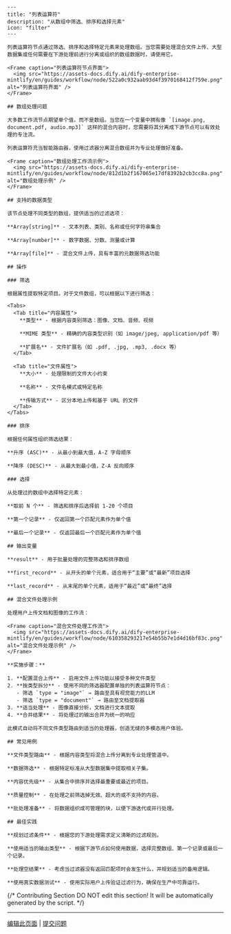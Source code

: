 ```mdx
---
title: "列表运算符"
description: "从数组中筛选、排序和选择元素"
icon: "filter"
---

列表运算符节点通过筛选、排序和选择特定元素来处理数组。当您需要处理混合文件上传、大型数据集或任何需要在下游处理前进行分离或组织的数组数据时，请使用它。

<Frame caption="列表运算符节点界面">
  <img src="https://assets-docs.dify.ai/dify-enterprise-mintlify/en/guides/workflow/node/522a0c932aab93d4f3970168412f759e.png" alt="列表运算符界面" />
</Frame>

## 数组处理问题

大多数工作流节点期望单个值，而不是数组。当您在一个变量中拥有像 `[image.png, document.pdf, audio.mp3]` 这样的混合内容时，您需要将其分离成下游节点可以有效处理的专注流。

列表运算符充当智能路由器，使用过滤器分离混合数组并为专业处理做好准备。

<Frame caption="数组处理工作流示例">
  <img src="https://assets-docs.dify.ai/dify-enterprise-mintlify/en/guides/workflow/node/812d1b2f167065e17df8392b2cb3cc8a.png" alt="数组处理示例" />
</Frame>

## 支持的数据类型

该节点处理不同类型的数组，提供适当的过滤选项：

**Array[string]** - 文本列表、类别、名称或任何字符串集合

**Array[number]** - 数字数据、分数、测量或计算  

**Array[file]** - 混合文件上传，具有丰富的元数据筛选功能

## 操作

### 筛选

根据属性提取特定项目。对于文件数组，可以根据以下进行筛选：

<Tabs>
  <Tab title="内容属性">
    **类型** - 根据内容类别筛选：图像、文档、音频、视频
    
    **MIME 类型** - 精确的内容类型识别（如 image/jpeg, application/pdf 等）
    
    **扩展名** - 文件扩展名（如 .pdf, .jpg, .mp3, .docx 等）
  </Tab>
  
  <Tab title="文件属性">
    **大小** - 处理限制的文件大小约束
    
    **名称** - 文件名模式或特定名称
    
    **传输方式** - 区分本地上传和基于 URL 的文件
  </Tab>
</Tabs>

### 排序

根据任何属性组织筛选结果：

**升序 (ASC)** - 从最小到最大值，A-Z 字母顺序

**降序 (DESC)** - 从最大到最小值，Z-A 反向顺序

### 选择

从处理过的数组中选择特定元素：

**取前 N 个** - 筛选和排序后选择前 1-20 个项目

**第一个记录** - 仅返回第一个匹配元素作为单个值

**最后一个记录** - 仅返回最后一个匹配元素作为单个值

## 输出变量

**result** - 用于批量处理的完整筛选和排序数组

**first_record** - 从开头的单个元素，适合用于“主要”或“最新”项目选择

**last_record** - 从末尾的单个元素，适用于“最近”或“最终”选择

## 混合文件处理示例

处理用户上传文档和图像的工作流：

<Frame caption="混合文件处理工作流">
  <img src="https://assets-docs.dify.ai/dify-enterprise-mintlify/en/guides/workflow/node/610358293217e54b55b7e1d4d16bf83c.png" alt="混合文件处理示例" />
</Frame>

**实施步骤：**

1. **配置混合上传** - 启用文件上传功能以接受多种文件类型
2. **按类型拆分** - 使用不同的筛选器配置单独的列表运算符节点：
   - 筛选 `type = "image"` → 路由至具有视觉能力的LLM
   - 筛选 `type = "document"` → 路由至文档提取器
3. **适当处理** - 图像直接分析，文档进行文本提取
4. **合并结果** - 将处理过的输出合并为统一的响应

此模式自动将不同文件类型路由到适当的处理器，创造无缝的多模态用户体验。

## 常见用例

**文件类型路由** - 根据内容类型将混合上传分离到专业处理管道中。

**数据筛选** - 根据特定标准从大型数据集中提取相关子集。

**内容优先级** - 从集合中排序并选择最重要或最近的项目。

**质量控制** - 在处理之前筛选掉无效、超大的或不支持的内容。

**批处理准备** - 将数据组织成可管理的块，以便下游迭代或并行处理。

## 最佳实践

**规划过滤条件** - 根据您的下游处理需求定义清晰的过滤规则。

**使用适当的输出类型** - 根据下游节点如何使用数据，选择完整数组、第一个记录或最后一个记录。

**处理空结果** - 考虑当过滤器没有返回匹配项时会发生什么，并规划适当的备用逻辑。

**使用真实数据测试** - 使用实际用户上传验证过滤行为，确保在生产中可靠运行。
```

{/*
Contributing Section
DO NOT edit this section!
It will be automatically generated by the script.
*/}

---

[编辑此页面](https://github.com/langgenius/dify-docs/edit/main/zh-hans/documzh-hanstation/pages/nodes/list-operator.mdx) | [提交问题](https://github.com/langgenius/dify-docs/issues/new?template=docs.yml)

